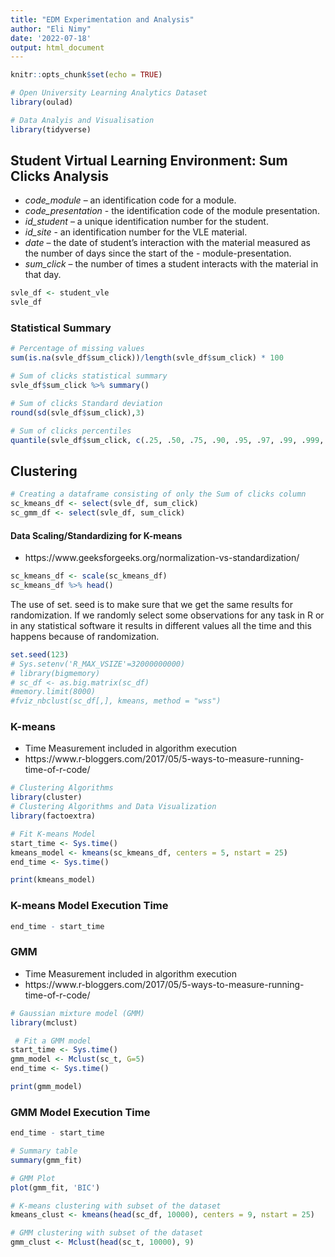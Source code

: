 ```yaml
---
title: "EDM Experimentation and Analysis"
author: "Eli Nimy"
date: '2022-07-18'
output: html_document
---
```


```r
knitr::opts_chunk$set(echo = TRUE)
```



```r
# Open University Learning Analytics Dataset
library(oulad)

# Data Analyis and Visualisation
library(tidyverse)
```


## Student Virtual Learning Environment: Sum Clicks Analysis
- *code_module* – an identification code for a module.
- *code_presentation* - the identification code of the module presentation.
- *id_student* – a unique identification number for the student.
- *id_site* - an identification number for the VLE material.
- *date* – the date of student’s interaction with the material measured as the number of days since the start of the - module-presentation.
- *sum_click* – the number of times a student interacts with the material in that day.
```r
svle_df <- student_vle
svle_df
```


### Statistical Summary
```r
# Percentage of missing values
sum(is.na(svle_df$sum_click))/length(svle_df$sum_click) * 100
```



```r
# Sum of clicks statistical summary
svle_df$sum_click %>% summary()
```



```r
# Sum of clicks Standard deviation
round(sd(svle_df$sum_click),3)
```



```r
# Sum of clicks percentiles 
quantile(svle_df$sum_click, c(.25, .50, .75, .90, .95, .97, .99, .999, .9999, 1)) 
```


## Clustering 

```r
# Creating a dataframe consisting of only the Sum of clicks column 
sc_kmeans_df <- select(svle_df, sum_click)
sc_gmm_df <- select(svle_df, sum_click)
```



#### Data Scaling/Standardizing for K-means
- https://www.geeksforgeeks.org/normalization-vs-standardization/
```r
sc_kmeans_df <- scale(sc_kmeans_df)
sc_kmeans_df %>% head()
```


The use of set. seed is to make sure that we get the same results for randomization. If we randomly select some observations for any task in R or in any statistical software it results in different values all the time and this happens because of randomization.
```r
set.seed(123)
# Sys.setenv('R_MAX_VSIZE'=32000000000) 
# library(bigmemory)
# sc_df <- as.big.matrix(sc_df)
#memory.limit(8000)
#fviz_nbclust(sc_df[,], kmeans, method = "wss")
```



### K-means 
- Time Measurement included in algorithm execution
- https://www.r-bloggers.com/2017/05/5-ways-to-measure-running-time-of-r-code/
```r
# Clustering Algorithms 
library(cluster)
# Clustering Algorithms and Data Visualization
library(factoextra)
```


```r
# Fit K-means Model
start_time <- Sys.time()
kmeans_model <- kmeans(sc_kmeans_df, centers = 5, nstart = 25)
end_time <- Sys.time()
```


```r
print(kmeans_model)
```


### K-means Model Execution Time
```r
end_time - start_time
```


### GMM 
- Time Measurement included in algorithm execution
- https://www.r-bloggers.com/2017/05/5-ways-to-measure-running-time-of-r-code/
```r
# Gaussian mixture model (GMM)
library(mclust)
```


```r
 # Fit a GMM model
start_time <- Sys.time()
gmm_model <- Mclust(sc_t, G=5)
end_time <- Sys.time()
```


```r
print(gmm_model)
```


### GMM Model Execution Time
```r
end_time - start_time
```



```r
# Summary table 
summary(gmm_fit)
```



```r
# GMM Plot
plot(gmm_fit, 'BIC')
```



```r
# K-means clustering with subset of the dataset
kmeans_clust <- kmeans(head(sc_df, 10000), centers = 9, nstart = 25)
```



```r
# GMM clustering with subset of the dataset
gmm_clust <- Mclust(head(sc_t, 10000), 9) 
```



```r

```



```r

```



```r

```



```r

```



```r

```



```r

```



```r

```



```r

```



```r

```



```r

```



```r

```



```r

```



```r

```



```r

```



```r

```



```r

```



```r

```



```r

```



```r

```



```r

```



```r

```



```r

```



```r

```



```r

```



```r

```



```r

```



```r

```



```r

```



```r

```



```r

```



```r

```



```r

```



```r

```



```r

```



```r

```



```r

```



```r

```



```r

```



```r

```



```r

```



```r

```



```r

```



```r

```



```r

```



```r

```



```r

```



```r

```



```r

```



```r

```



```r

```



```r

```



```r

```



```r

```



```r

```



```r

```



```r

```



```r

```



```r

```



```r

```



```r

```



```r

```



```r

```



```r

```



```r

```



```r

```



```r

```



```r

```



```r

```



```r

```



```r

```



```r

```



```r

```



```r

```



```r

```



```r

```



```r

```



```r

```



```r

```



```r

```



```r

```



```r

```



```r

```



```r

```



```r

```



```r

```



```r

```



```r

```



```r

```



```r

```



```r

```



```r

```



```r

```



```r

```



```r

```



```r

```



```r

```



```r

```



```r

```



```r

```



```r

```



```r

```



```r

```



```r

```



```r

```



```r

```



```r

```



```r

```



```r

```



```r

```



```r

```



```r

```



```r

```



```r

```



```r

```



```r

```



```r

```



```r

```



```r

```



```r

```



```r

```



```r

```



```r

```



```r

```



```r

```



```r

```



```r

```



```r

```



```r

```



```r

```



```r

```



```r

```



```r

```



```r

```



```r

```



```r

```



```r

```



```r

```



```r

```



```r

```



```r

```



```r

```



```r

```



```r

```



```r

```



```r

```



```r

```



```r

```



```r

```



```r

```



```r

```



```r

```



```r

```



```r

```



```r

```



```r

```



```r

```



```r

```



```r

```



```r

```



```r

```



```r

```



```r

```



```r

```



```r

```



```r

```


